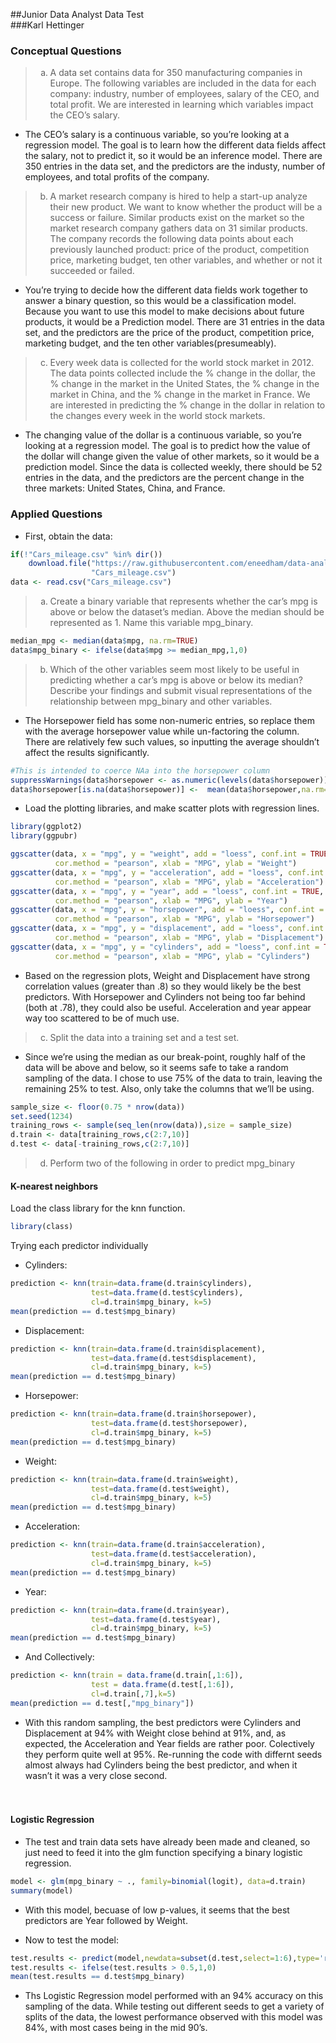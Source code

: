 ##Junior Data Analyst Data Test  
###Karl Hettinger  


### Conceptual Questions
>a. A data set contains data for 350 manufacturing companies in Europe. The following variables are included in the data for each company: industry, number of employees, salary of the CEO, and total profit. We are interested in learning which variables impact the CEO's salary.  

* The CEO's salary is a continuous variable, so you're looking at a regression model. The goal is to learn how the different data fields affect the salary, not to predict it, so it would be an inference model. There are 350 entries in the data set, and the predictors are the industy, number of employees, and total profits of the company. 

>b. A market research company is hired to help a start-up analyze their new product. We want to know whether the product will be a success or failure. Similar products exist on the market so the market research company gathers data on 31 similar products. The company records the following data points about each previously launched product: price of the product, competition price, marketing budget, ten other variables, and whether or not it succeeded or failed.  

* You're trying to decide how the different data fields work together to answer a binary question, so this would be a classification model. Because you want to use this model to make decisions about future products, it would be a  Prediction model. There are 31 entries in the data set, and the predictors are the price of the product, competition price, marketing budget, and the ten other variables(presumeably).

>c. Every week data is collected for the world stock market in 2012. The data points collected include the % change in the dollar, the % change in the market in the United States, the % change in the market in China, and the % change in the market in France. We are interested in predicting the % change in the dollar in relation to the changes every week in the world stock markets.  

* The changing value of the dollar is a continuous variable, so you're looking at a regression model. The goal is to predict how the value of the dollar will change given the value of other markets, so it would be a prediction model. Since the data is collected weekly, there should be 52 entries in the data, and the predictors are the percent change in the three markets: United States, China, and France. 

### Applied Questions  
* First, obtain the data:
```r
if(!"Cars_mileage.csv" %in% dir())
    download.file("https://raw.githubusercontent.com/eneedham/data-analyst-data-test/master/Cars_mileage.csv",
                  "Cars_mileage.csv")
data <- read.csv("Cars_mileage.csv")

```

>a. Create a binary variable that represents whether the car's mpg is above or below the dataset's median. Above the median should be represented as 1. Name this variable mpg_binary.  
```r
median_mpg <- median(data$mpg, na.rm=TRUE)
data$mpg_binary <- ifelse(data$mpg >= median_mpg,1,0)
```

>b. Which of the other variables seem most likely to be useful in predicting whether a car's mpg is above or below its median? Describe your findings and submit visual representations of the relationship between mpg_binary and other variables. 

* The Horsepower field has some non-numeric entries, so replace them with the average horsepower value while un-factoring the column. There are relatively few such values, so inputting the average shouldn't affect the results significantly.
```r
#This is intended to coerce NAa into the horsepower column
suppressWarnings(data$horsepower <- as.numeric(levels(data$horsepower))[data$horsepower]) 
data$horsepower[is.na(data$horsepower)] <-  mean(data$horsepower,na.rm=TRUE)
```
* Load the plotting libraries, and make scatter plots with regression lines. 
```r
library(ggplot2)
library(ggpubr)
```
```r
ggscatter(data, x = "mpg", y = "weight", add = "loess", conf.int = TRUE, cor.coef = TRUE, 
          cor.method = "pearson", xlab = "MPG", ylab = "Weight")
ggscatter(data, x = "mpg", y = "acceleration", add = "loess", conf.int = TRUE, cor.coef = TRUE, 
          cor.method = "pearson", xlab = "MPG", ylab = "Acceleration")
ggscatter(data, x = "mpg", y = "year", add = "loess", conf.int = TRUE, cor.coef = TRUE, 
          cor.method = "pearson", xlab = "MPG", ylab = "Year")
ggscatter(data, x = "mpg", y = "horsepower", add = "loess", conf.int = TRUE, cor.coef = TRUE, 
          cor.method = "pearson", xlab = "MPG", ylab = "Horsepower")
ggscatter(data, x = "mpg", y = "displacement", add = "loess", conf.int = TRUE, cor.coef = TRUE, 
          cor.method = "pearson", xlab = "MPG", ylab = "Displacement")
ggscatter(data, x = "mpg", y = "cylinders", add = "loess", conf.int = TRUE, cor.coef = TRUE, 
          cor.method = "pearson", xlab = "MPG", ylab = "Cylinders")
```

* Based on the regression plots, Weight and Displacement have strong correlation values (greater than .8) so they would likely be the best predictors. With Horsepower and Cylinders not being too far behind (both at .78), they could also be useful. Acceleration and year appear way too scattered to be of much use. 

>c. Split the data into a training set and a test set.  

* Since we're using the median as our break-point, roughly half of the data will be above and below, so it seems safe to take a random sampling of the data. I chose to use 75% of the data to train, leaving the remaining 25% to test. Also, only take the columns that we'll be using. 
```r
sample_size <- floor(0.75 * nrow(data))
set.seed(1234)
training_rows <- sample(seq_len(nrow(data)),size = sample_size)
d.train <- data[training_rows,c(2:7,10)]
d.test <- data[-training_rows,c(2:7,10)]
```

>d. Perform two of the following in order to predict mpg_binary  

#### K-nearest neighbors  
Load the class library for the knn function. 
```r
library(class)
```
Trying each predictor individually  

* Cylinders:  
```r
prediction <- knn(train=data.frame(d.train$cylinders), 
                  test=data.frame(d.test$cylinders), 
                  cl=d.train$mpg_binary, k=5)
mean(prediction == d.test$mpg_binary)
```
* Displacement:  
```r
prediction <- knn(train=data.frame(d.train$displacement), 
                  test=data.frame(d.test$displacement), 
                  cl=d.train$mpg_binary, k=5)
mean(prediction == d.test$mpg_binary)
```
* Horsepower:  
```r
prediction <- knn(train=data.frame(d.train$horsepower), 
                  test=data.frame(d.test$horsepower), 
                  cl=d.train$mpg_binary, k=5)
mean(prediction == d.test$mpg_binary)
```
* Weight:  
```r
prediction <- knn(train=data.frame(d.train$weight), 
                  test=data.frame(d.test$weight), 
                  cl=d.train$mpg_binary, k=5)
mean(prediction == d.test$mpg_binary)
```
* Acceleration:  
```r
prediction <- knn(train=data.frame(d.train$acceleration), 
                  test=data.frame(d.test$acceleration), 
                  cl=d.train$mpg_binary, k=5)
mean(prediction == d.test$mpg_binary)
```
* Year:  
```r
prediction <- knn(train=data.frame(d.train$year), 
                  test=data.frame(d.test$year), 
                  cl=d.train$mpg_binary, k=5)
mean(prediction == d.test$mpg_binary)
```
* And Collectively:  
```r
prediction <- knn(train = data.frame(d.train[,1:6]), 
                  test = data.frame(d.test[,1:6]), 
                  cl=d.train[,7],k=5)
mean(prediction == d.test[,"mpg_binary"])
```
* With this random sampling, the best predictors were Cylinders and Displacement at 94% with Weight close behind at 91%, and, as expected, the Acceleration and Year fields are rather poor.  Colectively they perform quite well at 95%. Re-running the code with differnt seeds almost always had Cylinders being the best predictor, and when it wasn't it was a very close second.  
<br> <br>  

#### Logistic Regression
* The test and train data sets have already been made and cleaned, so just need to feed it into the glm function specifying a binary logistic regression.
```r
model <- glm(mpg_binary ~ ., family=binomial(logit), data=d.train)
summary(model)
```
* With this model, becuase of low p-values, it seems that the best predictors are Year followed by Weight.  

* Now to test the model:
```r
test.results <- predict(model,newdata=subset(d.test,select=1:6),type='response')
test.results <- ifelse(test.results > 0.5,1,0)
mean(test.results == d.test$mpg_binary)
```
* Ths Logistic Regression model performed with an 94% accuracy on this sampling of the data. While testing out different seeds to get a variety of splits of the data, the lowest performance observed with this model was 84%, with most cases being in the mid 90's. 